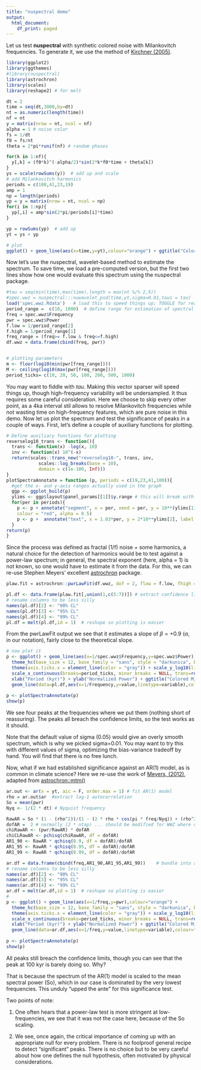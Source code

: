 ```yaml
---
title: "nuspectral demo"
output:
  html_document:
    df_print: paged
---
```


Let us test **nuspectral** with synthetic colored noise with Milankovitch frequencies.
To generate it, we use the method of [Kirchner (2005)](https://journals.aps.org/pre/abstract/10.1103/PhysRevE.71.066110). 
```r
library(ggplot2)
library(ggthemes)
#library(nuspectral)
library(astrochron)
library(scales)
library(reshape2) # for melt

dt = 2
time = seq(dt,3000,by=dt)
nt = as.numeric(length(time))
nf = nt
y = matrix(nrow = nt, ncol = nf)
alpha = 1 # noise color
fs = 1/dt
f0 = fs/nt
theta = 2*pi*runif(nf) # random phases

for(k in 1:nf){
  y[,k] = (f0*k)^(-alpha/2)*sin(2*k*f0*time + theta[k])
}
ys = scale(rowSums(y))  # add up and scale
# add Milankovitch harmonics
periods = c(100,41,23,19)
amp = 1
np = length(periods)
yp = y = matrix(nrow = nt, ncol = np)
for(i in 1:np){
  yp[,i] = amp*sin(2*pi/periods[i]*time)
}

yp = rowSums(yp)  # add up
yt = ys + yp

# plot
ggplot() + geom_line(aes(x=time,y=yt),colour="orange") + ggtitle("Colored Milankovitch noise") + ylab("d18O") + scale_x_continuous(breaks=seq(0,5)) + xlab("Age (ka)") + theme_hc(base_size = 12, base_family = "sans", style = "darkunica", bgcolor = NULL)
```

Now let's use the nuspectral, wavelet-based method to estimate the spectrum. To save time, we load a pre-computed version, but the first two lines show how one would evaluate this spectrum using the nuspectral package. 

```r
#tau = seq(min(time),max(time),length = max(nt %/% 2,5))
#spec.wwz = nuspectral:::nuwavelet_psd(time,yt,sigma=0.01,taus = tau)
load('spec.wwz.Rdata')   # load this to speed things up; TOGGLE for real example
period_range =  c(10, 1000)  # define range for estimation of spectral exponent
freq = spec.wwz$Frequency
pwr = spec.wwz$Power
f.low = 1/period_range[2]
f.high = 1/period_range[1]
freq_range = (freq>= f.low & freq<=f.high)
df.wwz = data.frame(cbind(freq, pwr))


# plotting parameters
m <- floor(log10(min(pwr[freq_range]))) 
M <- ceiling(log10(max(pwr[freq_range]))) 
period_ticks= c(10, 20, 50, 100, 200, 500, 1000)  
```

You may want to fiddle with  *tau*. Making this vector sparser will speed things up, though high-frequency variability will be undersampled. It thus requires some careful consideration. Here we choose to skip every other point, as a 4ka interval stil allows to resolve Milankovitch frequencies while not wasting time on high-frequency features, which are pure noise in this demo. 
Now let us plot the spectrum and test the significance of peaks in a couple of ways.  First, let's define a couple of auxiliary functions for plotting.

```r
# Define auxiliary functions for plotting
reverselog10_trans <- function(){
  trans <- function(x) -log(x, 10)
  inv <- function(x) 10^(-x)
  return(scales::trans_new("reverselog10-", trans, inv, 
            scales::log_breaks(base = 10), 
            domain = c(1e-100, Inf)))
}
plotSpectraAnnotate = function (p, periods = c(19,23,41,100)){
  #get the x- and y-axis ranges actually used in the graph
  ggp <- ggplot_build(p)
  ylims <- ggp$layout$panel_params[[1]]$y.range # this will break with multiplots... 
  for(per in periods){
    p <- p + annotate("segment", x = per, xend = per, y = 10**(ylims[1]-1), yend = 10**ylims[2],
    colour = "red", alpha = 0.5)
    p <- p +  annotate("text", x = 1.03*per, y = 2*10**ylims[2], label = format(per,digits=2, nsmall=0), colour = "red")
  }
return(p)  
}
```

Since the process was defined as fractal (1/f) noise + some harmonics, a natural choice for the detection of harmonics would be to test against a power-law spectrum; in general, the spectral exponent (here, alpha = 1) is not known, so one would have to estimate it from the data. For this, we can re-use Stephen Meyers' excellent [astrochron](https://www.rdocumentation.org/packages/astrochron) package. 

```r
plaw.fit = astrochron::pwrLawFit(df.wwz, dof = 2, flow = f.low, fhigh = f.high, output = 1, genplot = F)

pl.df <- data.frame(plaw.fit[,union(1,c(5:7))]) # extract confidence limits and pull into dataframe
# rename columns to be less silly
names(pl.df)[2] <- "90% CL"
names(pl.df)[3] <- "95% CL"
names(pl.df)[4] <- "99% CL"
pl.df = melt(pl.df,id = 1)  # reshape so plotting is easier
```
From the pwrLawFit output we see that it estimates a slope of $\beta = +0.9$ ($\alpha$, in our notation), fairly close to the theoretical slope.

```r
# now plot it
p <- ggplot() + geom_line(aes(x=1/spec.wwz$Frequency,y=spec.wwz$Power),colour="orange") + 
  theme_hc(base_size = 12, base_family = "sans", style = "darkunica", bgcolor = NULL) + 
  theme(axis.ticks.x = element_line(color = "gray")) + scale_y_log10(limits = c(10^m,10^M)) + 
  scale_x_continuous(breaks=period_ticks, minor_breaks = NULL, trans=reverselog10_trans(), limits = rev(period_range)) +
  xlab("Period (kyr)") + ylab("Normalized Power") + ggtitle("Colored Milankovitch noise, WWZ, power-law null") +  
  geom_line(data=pl.df,aes(x=1/Frequency,y=value,linetype=variable),colour="white")
  
p <- plotSpectraAnnotate(p)
show(p)
```

We see four peaks at the frequencies where we put them (nothing short of reassuring). The peaks all breach the confidence limits, so the test works as it should. 

Note that the default value of sigma (0.05) would give an overly smooth spectrum, which is why we picked sigma=0.01. You may want to try this with different values of sigma, optimizing the bias-variance tradeoff by hand. You will find that there is no free lunch.  

Now, what if we had established significance against an AR(1) model, as is common in climate science? Here we re-use the work of  [Meyers, (2012)](https://agupubs.onlinelibrary.wiley.com/doi/full/10.1029/2012PA002307), adapted from [astrochron::mtm()](https://rdrr.io/cran/astrochron/man/mtm.html)

```r
ar.out <- ar(x = yt, aic = F, order.max = 1) # fit AR(1) model
rho = ar.out$ar  #extract lag-1 autocorrelation
So = mean(pwr)
Nyq <- 1/(2 * dt) # Nyquist frequency

RawAR = So * (1 - (rho^2))/(1 - (2 * rho * cos(pi * freq/Nyq)) + (rho^2)) # spectral density
dofAR =  2 # normally (2 * ntap) ... should be modified for WWZ where dof is function of frequency 
chiRawAR <- (pwr/RawAR) * dofAR
chiCLRawAR <- pchisq(chiRawAR, df = dofAR)
AR1_90 <- RawAR * qchisq(0.9, df = dofAR)/dofAR
AR1_95 <- RawAR * qchisq(0.95, df = dofAR)/dofAR
AR1_99 <- RawAR * qchisq(0.99, df = dofAR)/dofAR

ar.df = data.frame(cbind(freq,AR1_90,AR1_95,AR1_99))    # bundle into a dataframe
# rename columns to be less silly
names(ar.df)[2] <- "90% CL"
names(ar.df)[3] <- "95% CL"
names(ar.df)[4] <- "99% CL"
ar.df = melt(ar.df,id = 1)  # reshape so plotting is easier
#
p <- ggplot() + geom_line(aes(x=1/freq,y=pwr),colour="orange") + 
  theme_hc(base_size = 12, base_family = "sans", style = "darkunica", bgcolor = NULL) + 
  theme(axis.ticks.x = element_line(color = "gray")) + scale_y_log10(limits = c(10^m,10^M)) + 
  scale_x_continuous(breaks=period_ticks, minor_breaks = NULL, trans=reverselog10_trans(), limits = rev(period_range)) +
  xlab("Period (kyr)") + ylab("Normalized Power") + ggtitle("Colored Milankovitch noise, WWZ, AR(1) null") +  
  geom_line(data=ar.df,aes(x=1/freq,y=value,linetype=variable),colour="white")
  
p <- plotSpectraAnnotate(p)
show(p)
```

All peaks still breach the confidence limits, though you can see that the peak at 100 kyr is barely doing so. Why?

That is because the spectrum of the AR(1) model is scaled to the mean spectral power (So), which in our case is dominated by the very lowest frequencies.  This unduly "upped the ante" for this significance test. 

Two points of note:

1) One often hears that a power-law test is more stringent at low-frequencies, we see that it was not the case here, because of the So scaling. 

2) We see, once again, the critical importance of coming up with an appropriate null for every problem. There is no foolproof general recipe to detect "significant" peaks. There is no choice but to be very careful about how one defines the null hypothesis, often motivated by physical considerations.  

